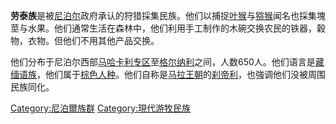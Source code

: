 {{unreferenced|time=2011-01-18T01:07:16+00:00}}

'''劳泰族'''是被[[尼泊尔|尼泊尔]]政府承认的狩猎採集民族。他们以捕捉[[叶猴|叶猴]]与[[猕猴|猕猴]]闻名也採集塊莖与水果。他们通常生活在森林中，他们利用手工制作的木碗交换农民的铁器，穀物，衣物。但他们不用其他产品交换。

他们分布于尼泊尔西部[[马哈卡利专区|马哈卡利专区]]至[[格尔纳利|格尔纳利]]之间，人数650人。他们语言是[[藏缅语族|藏缅语族]]，他们属于[[棕色人种|棕色人种]]。他们自称是[[马拉王朝|马拉王朝]]的[[刹帝利|刹帝利]]，也強调他们没被周围民族同化。

[[Category:尼泊爾族群|Category:尼泊爾族群]]
[[Category:現代游牧民族|Category:現代游牧民族]]